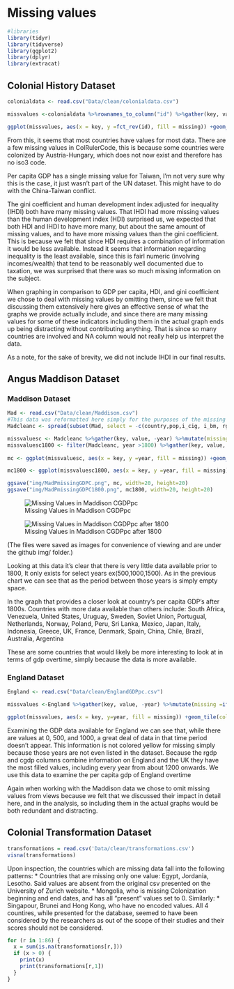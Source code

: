 # Missing values

```r
#libraries
library(tidyr)
library(tidyverse)
library(ggplot2)
library(dplyr)
library(extracat)
```

## Colonial History Dataset
```r
colonialdata <- read.csv("Data/clean/colonialdata.csv")

missvalues <-colonialdata %>%rownames_to_column("id") %>%gather(key, value, -id) %>%mutate(missing =ifelse(is.na(value), "yes", "no"))

ggplot(missvalues, aes(x = key, y =fct_rev(id), fill = missing)) +geom_tile(color ="white") +ggtitle("Missing Values in Colonialdata") +scale_fill_viridis_d() + theme_bw() + coord_flip() + labs(x = "Column Names", y = "Countries")
```
From this, it seems that most countries have values for most data. There are a few missing values in ColRulerCode, this is because some countries were colonized by Austria-Hungary, which does not now exist and therefore has no iso3 code.

Per capita GDP has a single missing value for Taiwan, I'm not very sure why this is the case, it just wasn't part of the UN dataset. This might have to do with the China-Taiwan conflict.

The gini coefficient and human development index adjusted for inequality (IHDI) both have many missing values. That IHDI had more missing values than the human development index (HDI) surprised us, we expected that both HDI and IHDI to have more many, but about the same amount of missing values, and to have more missing values than the gini coefficient. This is because we felt that since HDI requires a combination of information it would be less available. Instead it seems that information regarding inequality is the least available, since this is fairl numeric (involving incomes/wealth) that tend to be reasonably well documented due to taxation, we was surprised that there was so much missing information on the subject.

When graphing in comparison to GDP per capita, HDI, and gini coefficient we chose to deal with missing values by omitting them, since we felt that discussing them extensively here gives an effective sense of what the graphs we provide actually include, and since there are many missing values for some of these indicators including them in the actual graph ends up being distracting without contributing anything. That is since so many countries are involved and NA column would not really help us interpret the data.

As a note, for the sake of brevity, we did not include IHDI in our final results.

## Angus Maddison Dataset

### Maddison Dataset
```r
Mad <- read.csv("Data/clean/Maddison.csv")
#This data was reformatted here simply for the purposes of the missing values analysis
Madcleanc <- spread(subset(Mad, select = -c(country,pop,i_cig, i_bm, rgdpnapc)), key = countrycode, value = cgdppc)

missvaluesc <- Madcleanc %>%gather(key, value, -year) %>%mutate(missing =ifelse(is.na(value), "yes", "no"))
missvaluesc1800 <- filter(Madcleanc, year >1800) %>%gather(key, value, -year) %>%mutate(missing =ifelse(is.na(value), "yes", "no"))
  
mc <- ggplot(missvaluesc, aes(x = key, y =year, fill = missing)) +geom_tile(color ="white") +ggtitle("Missing Values in Maddison CGDPpc") +scale_fill_viridis_d() + theme_bw() + coord_flip() + labs(x = "Countries", y = "Years") + theme(axis.text.x = element_text(angle = 90)) + theme_minimal(base_size=12)

mc1800 <- ggplot(missvaluesc1800, aes(x = key, y =year, fill = missing)) +geom_tile(color ="white") +ggtitle("Missing Values in Maddison CGDPpc") +scale_fill_viridis_d() + theme_bw() + coord_flip() + labs(x = "Countries", y = "Years") + theme(axis.text.x = element_text(angle = 90)) + theme_minimal(base_size=12)

ggsave("img/MadPmissingGDPC.png", mc, width=20, height=20)
ggsave("img/MadPmissingGDPC1800.png", mc1800, width=20, height=20)
```

![Missing Values in Maddison CGDPpc](img/MadPmissingGDPC.png)


![Missing Values in Maddison CGDPpc after 1800](img/MadPmissingGDPC1800.png)

(The files were saved as images for convenience of viewing and are under the github img/ folder.)

Looking at this data it's clear that there is very little data available prior to 1800, It only exists for select years ex(500,1000,1500). As in the previous chart we can see that as the period between those years is simply empty space.

In the graph that provides a closer look at country's per capita GDP's after 1800s. Countries with more data available than others include: South Africa,
 Venezuela,
 United States,
 Uruguay,
 Sweden,
 Soviet Union,
 Portugual,
 Netherlands,
 Norway,
 Poland,
 Peru,
 Sri Lanka,
 Mexico,
 Japan,
 Italy,
 Indonesia,
 Greece,
 UK,
 France,
 Denmark,
 Spain,
 China,
 Chile,
 Brazil,
 Australia,
 Argentina

These are some countries that would likely be more interesting to look at in terms of gdp overtime, simply because the data is more available. 

### England Dataset
```r
England <- read.csv("Data/clean/EnglandGDPpc.csv")

missvalues <-England %>%gather(key, value, -year) %>%mutate(missing =ifelse(is.na(value), "yes", "no"))

ggplot(missvalues, aes(x = key, y=year, fill = missing)) +geom_tile(color ="white") + ggtitle("Missing Values in England GDP per capita data") +scale_fill_viridis_d() + theme_bw() + coord_flip() + labs(x = "Years") + theme(axis.text.x = element_text(angle = 90))
```

Examining the GDP data available for England we can see that, while there are values at 0, 500, and 1000, a great deal of data in that time period doesn't appear. This information is not colored yellow for missing simply because those years are not even listed in the dataset. Because the rgdp and cgdp columns combine information on England and the UK they have the most filled values, including every year from about 1200 onwards. We use this data to examine the per capita gdp of England overtime

Again when working with the Maddison data we chose to omit missing values from views because we felt that we discussed their impact in detail here, and in the analysis, so including them in the actual graphs would be both redundant and distracting.

## Colonial Transformation Dataset
```r
transformations = read.csv('Data/clean/transformations.csv')
visna(transformations)
```

Upon inspection, the countries which are missing data fall into the following patterns:
* Countries that are missing only one value: Egypt, Jordania, Lesotho. Said values are absent from the original csv presented on the University of Zurich website.
* Mongolia, who is missing Colonization beginning and end dates, and has all "present" values set to 0. Similarly:
* Singapour, Brunei and Hong Kong, who have no encoded values. All 4 countires, while presented for the database, seemed to have been considered by the researchers as out of the scope of their studies and their scores should not be considered.

```r
for (r in 1:86) {
  x = sum(is.na(transformations[r,]))
  if (x > 0) {
    print(x)
    print(transformations[r,1])
  }
}
```
